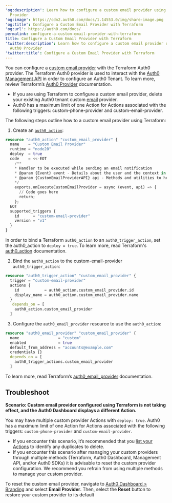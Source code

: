 ---
'og:description': Learn how to configure a custom email provider using Terraform Auth0
  Provider
'og:image': https://cdn2.auth0.com/docs/1.14553.0/img/share-image.png
'og:title': Configure a Custom Email Provider with Terraform
'og:url': https://auth0.com/docs/
permalink: configure-a-custom-email-provider-with-terraform
title: Configure a Custom Email Provider with Terraform
'twitter:description': Learn how to configure a custom email provider using Terraform
  Auth0 Provider
'twitter:title': Configure a Custom Email Provider with Terraform
---
You can configure a [custom email provider](/docs/customize/email/configure-a-custom-email-provider) with the Terraform Auth0 provider. The Terraform Auth0 provider is used to interact with the [Auth0 Management API](https://auth0.com/docs/api/management/v2) in order to configure an Auth0 Tenant. To learn more, review Terraform’s [Auth0 Provider](https://registry.terraform.io/providers/auth0/auth0/latest/docs) documentation.

<Callout icon="file-lines" color="#0EA5E9" iconType="regular">

* If you are using Terraform to configure a custom email provider, delete your existing Auth0 tenant custom [email](/docs/customize/email/configure-a-custom-email-provider) provider.
* Auth0 has a maximum limit of one Action for Actions associated with the following triggers: custom-phone-provider and custom-email-provider.

</Callout>

The following steps outline how to a custom email provider using Terraform:

1. Create an [`auth0_action`](https://registry.terraform.io/providers/auth0/auth0/latest/docs/resources/phone_provider):

```terraform lines
resource "auth0_action" "custom_email_provider" {
  name    = "Custom Email Provider"
  runtime = "node20"
  deploy  = true
  code    = <<-EOT
    /**
    * Handler to be executed while sending an email notification
    * @param {Event} event - Details about the user and the context in which they are logging in.
    * @param {CustomEmailProviderAPI} api - Methods and utilities to help change the behavior of sending a email notification.
    */
    exports.onExecuteCustomEmailProvider = async (event, api) => {
      // Code goes here
      return;
    };
  EOT
  supported_triggers {
    id      = "custom-email-provider"
    version = "v1"
  }
}
```






<Callout icon="file-lines" color="#0EA5E9" iconType="regular">

In order to bind a Terraform `auth0_action` to an `auth0_trigger_action`, set the auth0_action to `deploy = true`. To learn more, read Terraform's [auth0_action](https://registry.terraform.io/providers/auth0/auth0/latest/docs/resources/action) documentation.

</Callout>

2. Bind the `auth0_action` to the custom-email-provider `auth0_trigger_action`:

```terraform lines
resource "auth0_trigger_action" "custom_email_provider" {
  trigger = "custom-email-provider"
  actions {
    id           = auth0_action.custom_email_provider.id
    display_name = auth0_action.custom_email_provider.name
  }
   depends_on = [
    auth0_action.custom_email_provider
  ]
```






3. Configure the `auth0_email_provider` resource to use the `auth0_action`:

```terraform lines
resource "auth0_email_provider" "custom_email_provider" {
  name                 = "custom"
  enabled              = true
  default_from_address = "accounts@example.com"
  credentials {}
  depends_on = [
    auth0_trigger_actions.custom_email_provider
  ]
```






To learn more, read Terraform’s [auth0_email_provider](https://registry.terraform.io/providers/auth0/auth0/latest/docs/resources/email_provider) documentation.

## Troubleshoot

**Scenario: Custom email provider configured using Terraform is not taking effect, and the <Tooltip tip="Auth0 Dashboard: Auth0's main product to configure your services." cta="View Glossary" href="/docs/glossary?term=Auth0+Dashboard">Auth0 Dashboard</Tooltip> displays a different Action.**

You may have multiple custom provider Actions with `deploy: true`. Auth0 has a maximum limit of one Action for Actions associated with the following triggers: `custom-phone-provider` and `custom-email-provider`.

* If you encounter this scenario, it’s recommended that you [list your Actions](https://auth0.com/docs/api/management/v2/actions/get-actions) to identify any duplicates to delete.
* If you encounter this scenario after managing your custom providers through multiple methods (Terraform, Auth0 Dashboard, <Tooltip tip="Management API: A product to allow customers to perform administrative tasks." cta="View Glossary" href="/docs/glossary?term=Management+API">Management API</Tooltip>, and/or Auth0 SDKs) it is advisable to reset the custom provider configuration. We recommend you refrain from using multiple methods to manage your custom provider.

To reset the custom email provider, navigate to [Auth0 Dashboard > Branding](/docs/$manage_url#/branding) and select **Email Provider**. Then, select the **Reset** button to restore your custom provider to its default